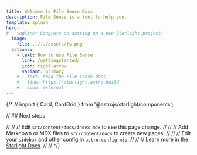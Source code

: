 ```yaml
---
title: Welcome to File Sense Docs
description: File Sense is a tool to help you.
template: splash
hero:
#   tagline: Congrats on setting up a new Starlight project!
  image:
    file: ../../assets/fs.png
  actions:
    - text: How to use File Sense
      link: /gettingstarted/
      icon: right-arrow
      variant: primary
    # - text: Read the File Sense docs
    #   link: https://starlight.astro.build
    #   icon: external
---
```


{/* // import { Card, CardGrid } from '@astrojs/starlight/components';

// ## Next steps

// <CardGrid stagger>
// 	<Card title="Update content" icon="pencil">
// 		Edit `src/content/docs/index.mdx` to see this page change.
// 	</Card>
// 	<Card title="Add new content" icon="add-document">
// 		Add Markdown or MDX files to `src/content/docs` to create new pages.
// 	</Card>
// 	<Card title="Configure your site" icon="setting">
// 		Edit your `sidebar` and other config in `astro.config.mjs`.
// 	</Card>
// 	<Card title="Read the docs" icon="open-book">
// 		Learn more in [the Starlight Docs](https://starlight.astro.build/).
// 	</Card>
// </CardGrid> */}
